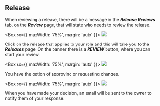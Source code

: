 
## **Release**

When reviewing a release, there will be a message in the **_Release Reviews_** tab, on the **_Review_** page, that will
state who needs to review the release.

<Box sx={{ maxWidth: '75%', margin: 'auto' }}>
  <Image src={bailoReviewPage} />
</Box>

Click on the release that applies to your role and this will take you to the **_Releases_** page. On the banner there is
a **_REVIEW_** button, where you can start your review.

<Box sx={{ maxWidth: '75%', margin: 'auto' }}>
  <Image src={bailoReview} />
</Box>

You have the option of approving or requesting changes.

<Box sx={{ maxWidth: '75%', margin: 'auto' }}>
  <Image src={bailoReviewForm} />
</Box>

When you have made your decision, an email will be sent to the owner to notify them of your response.
